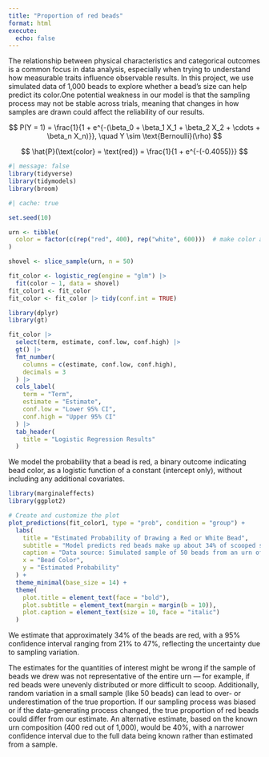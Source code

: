 ```yaml
---
title: "Proportion of red beads"
format: html
execute: 
  echo: false
---
```


The relationship between physical characteristics and categorical outcomes is a common focus in data analysis, especially when trying to understand how measurable traits influence observable results. In this project, we use simulated data of 1,000 beads to explore whether a bead’s size can help predict its color.One potential weakness in our model is that the sampling process may not be stable across trials, meaning that changes in how samples are drawn could affect the reliability of our results.

$$
P(Y = 1) = \frac{1}{1 + e^{-(\beta_0 + \beta_1 X_1 + \beta_2 X_2 + \cdots + \beta_n X_n)}}, \quad Y \sim \text{Bernoulli}(\rho)
$$

$$
\hat{P}(\text{color} = \text{red}) = \frac{1}{1 + e^{-(-0.4055)}}
$$



```r
#| message: false
library(tidyverse)
library(tidymodels)
library(broom)
```


```r
#| cache: true

set.seed(10)

urn <- tibble(
  color = factor(c(rep("red", 400), rep("white", 600)))  # make color a factor
)

shovel <- slice_sample(urn, n = 50)

fit_color <- logistic_reg(engine = "glm") |>
  fit(color ~ 1, data = shovel) 
fit_color1 <- fit_color
fit_color <- fit_color |> tidy(conf.int = TRUE)
```


```r
library(dplyr)
library(gt)

fit_color |> 
  select(term, estimate, conf.low, conf.high) |> 
  gt() |> 
  fmt_number(
    columns = c(estimate, conf.low, conf.high),
    decimals = 3
  ) |> 
  cols_label(
    term = "Term",
    estimate = "Estimate",
    conf.low = "Lower 95% CI",
    conf.high = "Upper 95% CI"
  ) |> 
  tab_header(
    title = "Logistic Regression Results"
  )

```
We model the probability that a bead is red, a binary outcome indicating bead color, as a logistic function of a constant (intercept only), without including any additional covariates.


```r
library(marginaleffects)
library(ggplot2)

# Create and customize the plot
plot_predictions(fit_color1, type = "prob", condition = "group") +
  labs(
    title = "Estimated Probability of Drawing a Red or White Bead",
    subtitle = "Model predicts red beads make up about 34% of scooped samples, with moderate uncertainty",
    caption = "Data source: Simulated sample of 50 beads from an urn of 1,000 (400 red, 600 white)",
    x = "Bead Color",
    y = "Estimated Probability"
  ) +
  theme_minimal(base_size = 14) +
  theme(
    plot.title = element_text(face = "bold"),
    plot.subtitle = element_text(margin = margin(b = 10)),
    plot.caption = element_text(size = 10, face = "italic")
  )

```

We estimate that approximately 34% of the beads are red, with a 95% confidence interval ranging from 21% to 47%, reflecting the uncertainty due to sampling variation.

The estimates for the quantities of interest might be wrong if the sample of beads we drew was not representative of the entire urn — for example, if red beads were unevenly distributed or more difficult to scoop. Additionally, random variation in a small sample (like 50 beads) can lead to over- or underestimation of the true proportion. If our sampling process was biased or if the data-generating process changed, the true proportion of red beads could differ from our estimate. An alternative estimate, based on the known urn composition (400 red out of 1,000), would be 40%, with a narrower confidence interval due to the full data being known rather than estimated from a sample.
